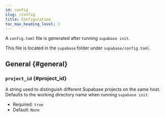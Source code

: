 ```yaml
---
id: config
slug: /config
title: Configuration
toc_max_heading_level: 3
---
```


<!-- AUTOGENERATED: DO NOT EDIT DIRECTLY -->

A `config.toml` file is generated after running `supabase init`.

This file is located in the `supabase` folder under `supabase/config.toml`.




<!-- AUTOGENERATED: DO NOT EDIT DIRECTLY -->

## General {#general}



### `project_id` {#project_id}

A string used to distinguish different Supabase projects on the same host. Defaults to the working directory name when running `supabase init`.


<ul>
<li>Required: <code>true</code></li>
<li>Default: <code>None</code></li>
</ul>

<br />



